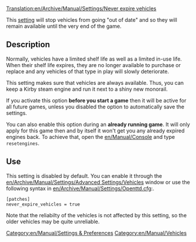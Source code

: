 [[Translation:en/Archive/Manual/Settings/Never expire vehicles]]

This [[en/Archive/Manual/Settings/Advanced Settings|setting]] will stop vehicles from going "out of date" and so they will remain available until the very end of the game.  

== Description ==
Normally, vehicles have a limited shelf life as well as a limited in-use life. When their shelf life expires, they are no longer available to purchase or replace and any vehicles of that type in play will slowly deteriorate.

This setting makes sure that vehicles are always available. Thus, you can keep a Kirby steam engine and run it next to a shiny new monorail.

If you activate this option '''before you start a game''' then it will be active for all future games, unless you disabled the option to automatically save the settings.

You can also enable this option during an '''already running game'''. It will only apply for this game then and by itself it won't get you any already expired engines back. To achieve that, open the [[en/Manual/Console]] and type <code>resetengines</code>.

== Use ==
This setting is disabled by default. You can enable it through the [[en/Archive/Manual/Settings/Advanced Settings/Vehicles]] window or use the following syntax in [[en/Archive/Manual/Settings/Openttd.cfg]]:.
<pre>
[patches]
never_expire_vehicles = true
</pre>

Note that the reliabilty of the vehicles is not affected by this setting, so the older vehicles may be quite unreliable.

[[Category:en/Manual/Settings & Preferences]]
[[Category:en/Manual/Vehicles]]